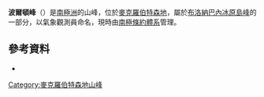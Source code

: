 {{coord|68|2|S|63|2|E|display=title}}

'''波爾頓峰'''（{{lang-en|Poulton Peak}}）是[[南極洲|南極洲]]的山峰，位於[[麥克羅伯特森地|麥克羅伯特森地]]，屬於[[布洛納巴內冰原島峰|布洛納巴內冰原島峰]]的一部分，以氣象觀測員命名，現時由[[南極條約體系|南極條約體系]]管理。

==參考資料==
*{{usgs-gazetteer}}

{{DEFAULTSORT:Poulton Peak}}
[[Category:麥克羅伯特森地山峰|Category:麥克羅伯特森地山峰]]


{{MacRobertsonLand-geo-stub}}